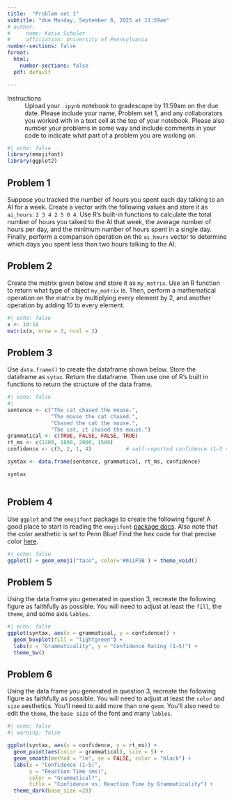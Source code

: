 ```yaml
---
title:  "Problem set 1"
subtitle: "due Monday, September 8, 2025 at 11:59am"
# author: 
#     name: Katie Schuler
#     affiliation: University of Pennsylvania
number-sections: false
format: 
  html: 
    number-sections: false
  pdf: default

---
```


Instructions
: Upload your `.ipynb` notebook to gradescope by 11:59am on the due date. Please include your name, Problem set 1, and any collaborators you worked with in a text cell at the top of your notebook. Please also number your problems in some way and include comments in your code to indicate what part of a problem you are working on.  

```r
#| echo: false
library(emojifont)
library(ggplot2)

```



## Problem 1

Suppose you tracked the number of hours you spent each day talking to an AI for a week. Create a vector with the following values and store it as `ai_hours`: `2 3 4 2 5 0 4`. Use R’s built-in functions to calculate the total number of hours you talked to the AI that week, the average number of hours per day, and the minimum number of hours spent in a single day. Finally, perform a comparison operation on the `ai_hours` vector to determine which days you spent less than two hours talking to the AI.

## Problem 2

Create the matrix given below and store it as `my_matrix`. Use an R function to return what type of object `my_matrix` is. Then, perform a mathematical operation on the matrix by multiplying every element by 2, and another operation by adding 10 to every element.

```r
#| echo: false
x <- 10:18
matrix(x, nrow = 3, ncol = 3)

```


## Problem 3

Use `data.frame()` to create the dataframe shown below. Store the dataframe as `sytax`. Return the dataframe. Then use one of R's built in functions to return the structure of the data frame. 

```r
#| echo: false 
#| 
sentence <- c("The cat chased the mouse.",
              "The mouse the cat chased.",
              "Chased the cat the mouse.",
              "The cat, it chased the mouse.")
grammatical <- c(TRUE, FALSE, FALSE, TRUE)
rt_ms <- c(1200, 1800, 2000, 1500)
confidence <- c(5, 2, 1, 4)           # self-reported confidence (1–5 scale)

syntax <- data.frame(sentence, grammatical, rt_ms, confidence)

syntax



```

## Problem 4

Use `ggplot` and the `emojifont` package to create the following figure! A good place to start is reading the `emojifont` [package docs](https://cran.r-project.org/web/packages/emojifont/vignettes/emojifont.html). Also note that the color aesthetic is set to Penn Blue! Find the hex code for that precise color [here](https://branding.web-resources.upenn.edu/logos-and-branding/elements-penn-logo). 

```r
#| echo: false
ggplot() + geom_emoji("taco", color='#011F5B') + theme_void()

```


## Problem 5

Using the data frame you generated in question 3, recreate the following figure as faithfully as possible. You will need to adjust at least the `fill`, the `theme`, and some axis `lables`.  

```r
#| echo: false
ggplot(syntax, aes(x = grammatical, y = confidence)) +
  geom_boxplot(fill = "lightgreen") +
  labs(x = "Grammaticality", y = "Confidence Rating (1–5)") + 
  theme_bw()
```


## Problem 6 

Using the data frame you generated in question 3, recreate the following figure as faithfully as possible. You will need to adjust at least the `color` and `size` aesthetics. You'll need to add more than one `geom`. You'll also need to edit the `theme`, the `base size` of the font and many `lables`.  

```r
#| echo: false
#| warning: false

ggplot(syntax, aes(x = confidence, y = rt_ms)) +
  geom_point(aes(color = grammatical), size = 5) +
  geom_smooth(method = "lm", se = FALSE, color = "black") +
  labs(x = "Confidence (1–5)", 
       y = "Reaction Time (ms)",
       color = "Grammatical?",
       title = "Confidence vs. Reaction Time by Grammaticality") +
  theme_dark(base_size =20)

```


